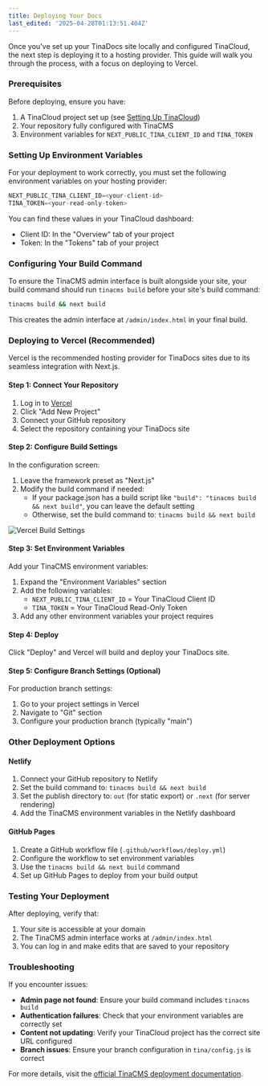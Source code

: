 ```yaml
---
title: Deploying Your Docs
last_edited: '2025-04-28T01:13:51.404Z'
---
```


Once you've set up your TinaDocs site locally and configured TinaCloud, the next step is deploying it to a hosting provider. This guide will walk you through the process, with a focus on deploying to Vercel.

### Prerequisites

Before deploying, ensure you have:

1. A TinaCloud project set up (see [Setting Up TinaCloud](/docs/set-up/setting-up-tinacloud))
2. Your repository fully configured with TinaCMS
3. Environment variables for `NEXT_PUBLIC_TINA_CLIENT_ID` and `TINA_TOKEN`

### Setting Up Environment Variables

For your deployment to work correctly, you must set the following environment variables on your hosting provider:

```javascript
NEXT_PUBLIC_TINA_CLIENT_ID=<your-client-id>
TINA_TOKEN=<your-read-only-token>
```

You can find these values in your TinaCloud dashboard:

* Client ID: In the "Overview" tab of your project
* Token: In the "Tokens" tab of your project

### Configuring Your Build Command

To ensure the TinaCMS admin interface is built alongside your site, your build command should run `tinacms build` before your site's build command:

```bash
tinacms build && next build
```

This creates the admin interface at `/admin/index.html` in your final build.

### Deploying to Vercel (Recommended)

Vercel is the recommended hosting provider for TinaDocs sites due to its seamless integration with Next.js.

#### Step 1: Connect Your Repository

1. Log in to [Vercel](https://vercel.com)
2. Click "Add New Project"
3. Connect your GitHub repository
4. Select the repository containing your TinaDocs site

#### Step 2: Configure Build Settings

In the configuration screen:

1. Leave the framework preset as "Next.js"
2. Modify the build command if needed:
   * If your package.json has a build script like `"build": "tinacms build && next build"`, you can leave the default setting
   * Otherwise, set the build command to: `tinacms build && next build`

![Vercel Build Settings](/img/vercel-build-settings.png)

#### Step 3: Set Environment Variables

Add your TinaCMS environment variables:

1. Expand the "Environment Variables" section
2. Add the following variables:
   * `NEXT_PUBLIC_TINA_CLIENT_ID` = Your TinaCloud Client ID
   * `TINA_TOKEN` = Your TinaCloud Read-Only Token
3. Add any other environment variables your project requires

#### Step 4: Deploy

Click "Deploy" and Vercel will build and deploy your TinaDocs site.

#### Step 5: Configure Branch Settings (Optional)

For production branch settings:

1. Go to your project settings in Vercel
2. Navigate to "Git" section
3. Configure your production branch (typically "main")

### Other Deployment Options

#### Netlify

1. Connect your GitHub repository to Netlify
2. Set the build command to: `tinacms build && next build`
3. Set the publish directory to: `out` (for static export) or `.next` (for server rendering)
4. Add the TinaCMS environment variables in the Netlify dashboard

#### GitHub Pages

1. Create a GitHub workflow file (`.github/workflows/deploy.yml`)
2. Configure the workflow to set environment variables
3. Use the `tinacms build && next build` command
4. Set up GitHub Pages to deploy from your build output

### Testing Your Deployment

After deploying, verify that:

1. Your site is accessible at your domain
2. The TinaCMS admin interface works at `/admin/index.html`
3. You can log in and make edits that are saved to your repository

### Troubleshooting

If you encounter issues:

* **Admin page not found**: Ensure your build command includes `tinacms build`
* **Authentication failures**: Check that your environment variables are correctly set
* **Content not updating**: Verify your TinaCloud project has the correct site URL configured
* **Branch issues**: Ensure your branch configuration in `tina/config.js` is correct

For more details, visit the [official TinaCMS deployment documentation](https://tina.io/docs/tina-cloud/deployment-options/vercel).
